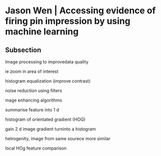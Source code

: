 # Jason Wen | Accessing evidence of firing pin impression by using machine learning {-}

## Subsection 

Image processing to improvedata quality

ie zoom in area of interest

histogram equalization (improve contrast)

noise reduction using filters

mage enhancing algorithms

summarise feature into 1 d

histogram of orientated gradient (HOG)

gain 2 d image gradient turninto a histogram

hetrogenity, image from same sourece more similar

local HOg feature comparison



